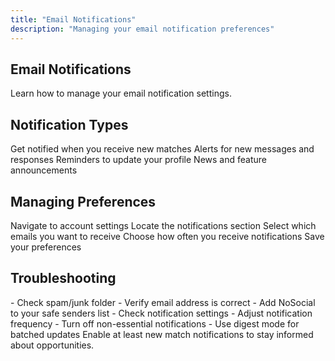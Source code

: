```yaml
---
title: "Email Notifications"
description: "Managing your email notification preferences"
---
```


## Email Notifications

Learn how to manage your email notification settings.

## Notification Types

<CardGroup cols={2}>
  <Card title="New Matches" icon="bell">
    Get notified when you receive new matches
  </Card>
  <Card title="Messages" icon="envelope">
    Alerts for new messages and responses
  </Card>
  <Card title="Profile Updates" icon="user">
    Reminders to update your profile
  </Card>
  <Card title="Platform Updates" icon="newspaper">
    News and feature announcements
  </Card>
</CardGroup>

## Managing Preferences

<Steps>
  <Step title="Go to Settings">
    Navigate to account settings
  </Step>
  <Step title="Find Notifications">
    Locate the notifications section
  </Step>
  <Step title="Choose Preferences">
    Select which emails you want to receive
  </Step>
  <Step title="Set Frequency">
    Choose how often you receive notifications
  </Step>
  <Step title="Save Changes">
    Save your preferences
  </Step>
</Steps>

## Troubleshooting

<AccordionGroup>
  <Accordion title="Not Receiving Emails">
    - Check spam/junk folder
    - Verify email address is correct
    - Add NoSocial to your safe senders list
    - Check notification settings
  </Accordion>
  <Accordion title="Too Many Emails">
    - Adjust notification frequency
    - Turn off non-essential notifications
    - Use digest mode for batched updates
  </Accordion>
</AccordionGroup>

<Tip>
  Enable at least new match notifications to stay informed about opportunities.
</Tip>
